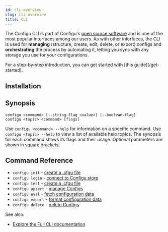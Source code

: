 ```yaml
---
id: cli-overview
slug: cli-overview
title: CLI
---
```



The Configu CLI is part of Configu's [open source software](https://github.com/configu/configu) and is one of the most popular interfaces among our users.
As with other interfaces, the CLI is used for **managing** (structure, create, edit, delete, or export) configs and **orchestrating** the process by automating it, letting you sync with any storage you use for your configurations.

<Admonition>
For a step-by-step introduction, you can get started with [this guide](/get-started).
</Admonition>

## Installation

<CliInstallSnippet />

## Synopsis

```shell
configu <command> [--string-flag <value>] [--boolean-flag]
configu <topic> <command> [flags]
```

Use `configu <command> --help` for information on a specific command. Use `configu <topic> --help` to view a list of available help topics. The synopsis for each command shows its flags and their usage. Optional parameters are shown in square brackets.

## Command Reference

- `configu init` - [create a .cfgu file](/cli-init)
- `configu login` - [connect to Configu store](/cli-login)
- `configu test` - [create a .cfgu file](/cli-test)
- `configu upsert` - [manage Configs](/cli-upsert)
- `configu eval` - [fetch configuration data](/cli-eval)
- `configu export` - [format configuration data](/cli-export)
- `configu delete` - [delete Configs](/cli-delete)

See also:
- [Explore the Full CLI documentation](/cli-setup)